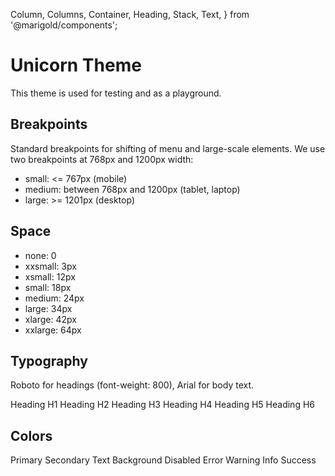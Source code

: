   Column,
  Columns,
  Container,
  Heading,
  Stack,
  Text,
} from '@marigold/components';

# Unicorn Theme

This theme is used for testing and as a playground.

## Breakpoints

Standard breakpoints for shifting of menu and large-scale elements. We use two breakpoints at 768px and 1200px width:

- small: <= 767px (mobile)
- medium: between 768px and 1200px (tablet, laptop)
- large: >= 1201px (desktop)

## Space

- none: 0
- xxsmall: 3px
- xsmall: 12px
- small: 18px
- medium: 24px
- large: 34px
- xlarge: 42px
- xxlarge: 64px

## Typography

Roboto for headings (font-weight: 800),
Arial for body text.

<Stack space={24}>
  <Heading as="h1" variant="h1">
    Heading H1
  </Heading>
  <Heading as="h2" variant="h2">
    Heading H2
  </Heading>
  <Heading as="h3" variant="h3">
    Heading H3
  </Heading>
  <Heading as="h4" variant="h4">
    Heading H4
  </Heading>
  <Heading as="h5" variant="h5">
    Heading H5
  </Heading>
  <Heading as="h6" variant="h6">
    Heading H6
  </Heading>
</Stack>

## Colors

<div>
  <Columns>
    <Column width={2}>
      <Stack space={4}>
        <Container
          className={useStyles({
            css: { bg: '#c9b1ff', width: '96px', height: '24px' },
          })}
        />
        <Container
          className={useStyles({
            css: { bg: '#ffcaf2', width: '96px', height: '24px' },
          })}
        />
        <Container
          className={useStyles({
            css: { bg: '#070708', width: '96px', height: '24px' },
          })}
        />
        <Container
          className={useStyles({
            css: { bg: '#fdfcfd', width: '96px', height: '24px' },
          })}
        />
        <Container
          className={useStyles({
            css: { bg: '#e9e7eb', width: '96px', height: '24px' },
          })}
        />
        <Container
          className={useStyles({
            css: { bg: '#ffb2b1', width: '96px', height: '24px' },
          })}
        />
        <Container
          className={useStyles({
            css: { bg: '#fff3ad', width: '96px', height: '24px' },
          })}
        />
        <Container
          className={useStyles({
            css: { bg: '#a2edff', width: '96px', height: '24px' },
          })}
        />
        <Container
          className={useStyles({
            css: { bg: '#bcffbc', width: '96px', height: '24px' },
          })}
        />
      </Stack>
    </Column>
    <Column width={6}>
      <Stack space={4}>
        <Text>Primary</Text>
        <Text>Secondary</Text>
        <Text>Text</Text>
        <Text>Background</Text>
        <Text>Disabled</Text>
        <Text>Error</Text>
        <Text>Warning</Text>
        <Text>Info</Text>
        <Text>Success</Text>
      </Stack>
    </Column>
  </Columns>
</div>

